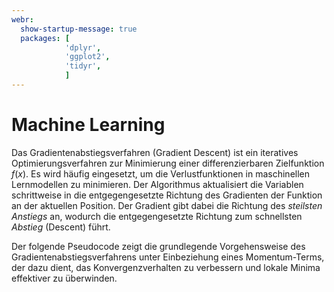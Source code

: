 ```yaml
---
webr: 
  show-startup-message: true
  packages: [
            'dplyr',
            'ggplot2',
            'tidyr',
            ]
---
```


# Machine Learning

Das Gradientenabstiegsverfahren (Gradient Descent) ist ein iteratives Optimierungsverfahren zur Minimierung einer differenzierbaren Zielfunktion $f(x)$. Es wird häufig eingesetzt, um die Verlustfunktionen in maschinellen Lernmodellen zu minimieren. Der Algorithmus aktualisiert die Variablen schrittweise in die entgegengesetzte Richtung des Gradienten der Funktion an der aktuellen Position. Der Gradient gibt dabei die Richtung des *steilsten Anstiegs* an, wodurch die entgegengesetzte Richtung zum schnellsten *Abstieg* (Descent) führt.

Der folgende Pseudocode zeigt die grundlegende Vorgehensweise des Gradientenabstiegsverfahrens unter Einbeziehung eines Momentum-Terms, der dazu dient, das Konvergenzverhalten zu verbessern und lokale Minima effektiver zu überwinden.

\begin{align}
& \textbf{Algorithmus: Gradientenabstiegsverfahren mit Momentum} \\
& \text{Initialisiere: }\\ 
& \quad x_0 \text{ (Startpunkt) }\\
& \quad \eta \text{ (Lernrate) }\\
& \quad \alpha \text{ (Momentum-Faktor) }\\ 
& \quad v_0 = 0 \text{ (Anfangsmomentum) } \\[1em]
& \text{Für } t = 0, 1, 2, \dots \text{ bis Konvergenz} \\
& \quad \text{1. Berechne den Gradienten: } \nabla f(x_t) \\
& \quad \text{2. Aktualisiere den Momentum-Term: } v_{t+1} = \alpha v_t - \eta \nabla f(x_t) \\
& \quad \text{3. Aktualisiere die Position: } x_{t+1} = x_t + v_{t+1} \\
& \quad \text{4. Überprüfe das Abbruchkriterium (z.B. } \| \nabla f(x_t) \| < \epsilon\text{)} \\
\end{align}
